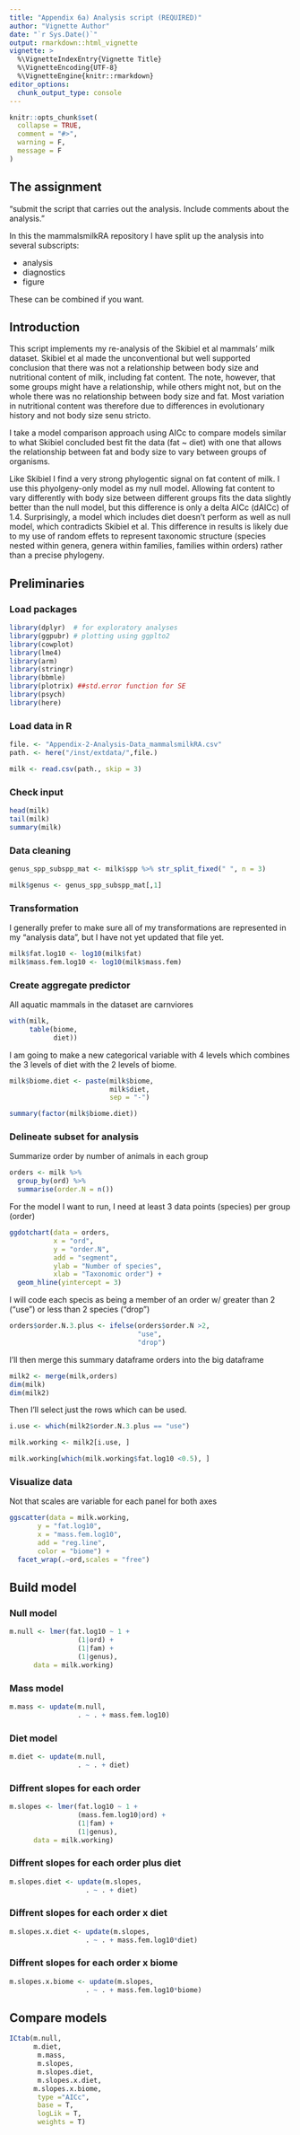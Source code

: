 ```yaml
---
title: "Appendix 6a) Analysis script (REQUIRED)"
author: "Vignette Author"
date: "`r Sys.Date()`"
output: rmarkdown::html_vignette
vignette: >
  %\VignetteIndexEntry{Vignette Title}
  %\VignetteEncoding{UTF-8}
  %\VignetteEngine{knitr::rmarkdown}
editor_options: 
  chunk_output_type: console
---
```


```r
knitr::opts_chunk$set(
  collapse = TRUE,
  comment = "#>",
  warning = F,
  message = F
)
```

## The assignment

"submit the script that carries out the analysis.  Include comments about the analysis."

In this the mammalsmilkRA repository I have split up the analysis into several subscripts:

* analysis
* diagnostics
* figure

These can be combined if you want.


## Introduction

This script implements my re-analysis of the Skibiel et al mammals' milk dataset.  Skibiel et al made the unconventional but well supported conclusion that there was not a relationship between body size and nutritional content of milk, including fat content.  The note, however, that some groups might have a relationship, while others might not, but on the whole there was no relationship between body size and fat.  Most variation in nutritional content was therefore due to differences in evolutionary history and not body size senu stricto.

I take a model comparison approach using AICc to compare models similar to what Skibiel concluded best fit the data (fat ~ diet) with one that allows the relationship between fat and body size to vary between groups of organisms.  

Like Skibiel I find a very strong phylogentic signal on fat content of milk.  I use this phyolgeny-only model as my null model.  Allowing fat content to vary differently with body size between different groups fits the data slightly better than the null model, but this difference is only a delta AICc (dAICc) of 1.4.  Surprisingly, a model which includes diet doesn't perform as well as  null model, which contradicts Skibiel et al.  This difference in results is likely due to my use of random effets to represent taxonomic structure (species nested within genera, genera within families, families within orders) rather than a precise phylogeny.   


## Preliminaries

### Load packages

```r
library(dplyr)  # for exploratory analyses
library(ggpubr) # plotting using ggplto2
library(cowplot)
library(lme4)
library(arm)
library(stringr) 
library(bbmle)
library(plotrix) ##std.error function for SE
library(psych)
library(here)
```




### Load data in R

```r
file. <- "Appendix-2-Analysis-Data_mammalsmilkRA.csv"
path. <- here("/inst/extdata/",file.)

milk <- read.csv(path., skip = 3)
```

### Check input

```r
head(milk)
tail(milk)
summary(milk)
```

### Data cleaning

```r
genus_spp_subspp_mat <- milk$spp %>% str_split_fixed(" ", n = 3)

milk$genus <- genus_spp_subspp_mat[,1]
```


### Transformation

I generally prefer to make sure all of my transformations are represented in my "analysis data", but I have not yet updated that file yet.
```r
milk$fat.log10 <- log10(milk$fat)
milk$mass.fem.log10 <- log10(milk$mass.fem)

```


### Create aggregate predictor

All aquatic mammals in the dataset are carnviores
```r
with(milk, 
     table(biome, 
           diet))
```

I am going to make a new categorical variable with 4 levels which combines the 3 levels of diet with the 2 levels of biome.
```r
milk$biome.diet <- paste(milk$biome,
                         milk$diet,
                         sep = "-")

summary(factor(milk$biome.diet))
```


### Delineate subset for analysis

Summarize order by number of animals in each group
```r
orders <- milk %>% 
  group_by(ord) %>% 
  summarise(order.N = n())


```

For the model I want to run, I need at least 3 data points (species) per group (order)

```r
ggdotchart(data = orders,
           x = "ord",
           y = "order.N",
           add = "segment",
           ylab = "Number of species",
           xlab = "Taxonomic order") +
  geom_hline(yintercept = 3)
```


I will code each specis as being a member of an order w/ greater than 2 ("use") or less than 2 species ("drop")
```r
orders$order.N.3.plus <- ifelse(orders$order.N >2,
                                "use",
                                "drop")

```

I'll then merge this summary dataframe orders into the big dataframe

```r
milk2 <- merge(milk,orders)
dim(milk)
dim(milk2)

```

Then I'll select just the rows which can be used.

```r

i.use <- which(milk2$order.N.3.plus == "use")

milk.working <- milk2[i.use, ]
```

```r
milk.working[which(milk.working$fat.log10 <0.5), ]
```

### Visualize data

Not that scales are variable for each panel for both axes
```r

ggscatter(data = milk.working,
       y = "fat.log10",
       x = "mass.fem.log10",
       add = "reg.line",
       color = "biome") +
  facet_wrap(.~ord,scales = "free")
```




## Build model

### Null model
```r
m.null <- lmer(fat.log10 ~ 1 +
                 (1|ord) +
                 (1|fam) +
                 (1|genus),
      data = milk.working)
```

### Mass model
```r
m.mass <- update(m.null, 
                 . ~ . + mass.fem.log10)
```

### Diet model
```r
m.diet <- update(m.null, 
                 . ~ . + diet)
```



### Diffrent slopes for each order

```r
m.slopes <- lmer(fat.log10 ~ 1 +
                 (mass.fem.log10|ord) +
                 (1|fam) +
                 (1|genus),
      data = milk.working)
```

### Diffrent slopes for each order plus diet

```r
m.slopes.diet <- update(m.slopes, 
                   . ~ . + diet)
```


### Diffrent slopes for each order x diet

```r
m.slopes.x.diet <- update(m.slopes, 
                   . ~ . + mass.fem.log10*diet)
```

### Diffrent slopes for each order x biome

```r
m.slopes.x.biome <- update(m.slopes, 
                   . ~ . + mass.fem.log10*biome)
```

## Compare models

```r
ICtab(m.null,
      m.diet,
       m.mass,
       m.slopes,
       m.slopes.diet,
       m.slopes.x.diet,
      m.slopes.x.biome,
       type ="AICc",
       base = T,
       logLik = T,
       weights = T)
```





